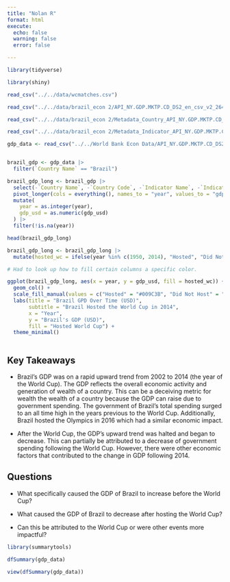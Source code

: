 ```yaml
---
title: "Nolan R"
format: html
execute: 
  echo: false
  warning: false
  error: false

---
```



```r

library(tidyverse)

library(shiny)

```

```r
read_csv("../../data/wcmatches.csv")
```



```r

read_csv("../../data/brazil_econ 2/API_NY.GDP.MKTP.CD_DS2_en_csv_v2_26433.csv")

read_csv("../../data/brazil_econ 2/Metadata_Country_API_NY.GDP.MKTP.CD_DS2_en_csv_v2_26433.csv")

read_csv("../../data/brazil_econ 2/Metadata_Indicator_API_NY.GDP.MKTP.CD_DS2_en_csv_v2_26433.csv")

```


```r

gdp_data <- read_csv("../../World Bank Econ Data/API_NY.GDP.MKTP.CD_DS2_en_csv_v2_26433.csv", skip = 4)


brazil_gdp <- gdp_data |>
  filter(`Country Name` == "Brazil")

brazil_gdp_long <- brazil_gdp |>
  select(-`Country Name`, -`Country Code`, -`Indicator Name`, -`Indicator Code`) |>
  pivot_longer(cols = everything(), names_to = "year", values_to = "gdp_usd") |>
  mutate(
    year = as.integer(year),
    gdp_usd = as.numeric(gdp_usd)
  ) |>
  filter(!is.na(year))

head(brazil_gdp_long)


```

```r
brazil_gdp_long <- brazil_gdp_long |>
  mutate(hosted_wc = ifelse(year %in% c(1950, 2014), "Hosted", "Did Not Host"))

# Had to look up how to fill certain columns a specific color. 

ggplot(brazil_gdp_long, aes(x = year, y = gdp_usd, fill = hosted_wc)) + 
  geom_col() + 
  scale_fill_manual(values = c("Hosted" = "#009C3B", "Did Not Host" = "lightgrey")) + 
  labs(title = "Brazil GPD Over Time (USD)", 
       subtitle = "Brazil Hosted the World Cup in 2014",
       x = "Year",
       y = "Brazil's GDP (USD)", 
       fill = "Hosted World Cup") + 
  theme_minimal() 
  

```


## Key Takeaways

- Brazil's GDP was on a rapid upward trend from 2002 to 2014 (the year of the World Cup). The GDP reflects the overall economic activity and generation of wealth of a country. This can be a deceiving metric for wealth the wealth of a country because the GDP can raise due to government spending. The government of Brazil's total spending surged to an all time high in the years previous to the World Cup. Additionally, Brazil hosted the Olympics in 2016 which had a similar economic impact.  

- After the World Cup, the GDP's upward trend was halted and began to decrease. This can partially be attributed to a decrease of government spending following the World Cup. However, there were other economic factors that contributed to the change in GDP following 2014.

## Questions

- What specifically caused the GDP of Brazil to increase before the World Cup?

- What caused the GDP of Brazil to decrease after hosting the World Cup?

- Can this be attributed to the World Cup or were other events more impactful?





```r

library(summarytools)

dfSummary(gdp_data)
```

```r
view(dfSummary(gdp_data))

```



